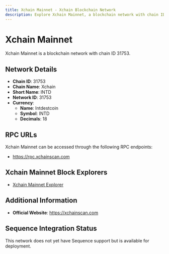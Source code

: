 ```yaml
--- 
title: Xchain Mainnet - Xchain Blockchain Network
description: Explore Xchain Mainnet, a blockchain network with chain ID 31753. Learn about its native currency, Intdestcoin, and how to interact with the network.
---
```


# Xchain Mainnet

Xchain Mainnet is a blockchain network with chain ID 31753.

## Network Details

- **Chain ID**: 31753
- **Chain Name**: Xchain
- **Short Name**: INTD
- **Network ID**: 31753
- **Currency**: 
  - **Name**: Intdestcoin
  - **Symbol**: INTD
  - **Decimals**: 18

## RPC URLs

Xchain Mainnet can be accessed through the following RPC endpoints:

- https://rpc.xchainscan.com

## Xchain Mainnet Block Explorers

- [Xchain Mainnet Explorer](https://xchainscan.com)

## Additional Information

- **Official Website**: https://xchainscan.com

## Sequence Integration Status

This network does not yet have Sequence support but is available for deployment.
